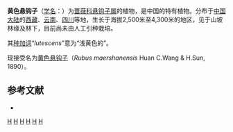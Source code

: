{{Speciesbox
| genus = Rubus
| species = lutescens
| authority = Franch., 1890
}}

'''黄色悬钩子'''（[[学名|学名]]：{{lang|la|''Rubus lutescens''}}）为[[蔷薇科|蔷薇科]][[悬钩子属|悬钩子属]]的植物，是中国的特有植物。分布于[[中国大陆|中国大陆]]的[[西藏|西藏]]、[[云南|云南]]、[[四川|四川]]等地，生长于海拔2,500米至4,300米的地区，见于山坡林缘及林下，目前尚未由人工引种栽培。

其[[种加词|种加词]]“''lutescens''”意为“浅黄色的”。

现接受名为[[黄色悬钩子|黄色悬钩子]]（''Rubus maershanensis'' Huan C.Wang & H.Sun, 1890）。

== 参考文献 ==
<div class="references-small">
* {{cite web| url =http://www.bioinfo.cn/db05/KmzwSpecies.php?action=view&id=19303| title =黄色悬钩子| work =《中国高等植物数据库全库》| publisher =中国科学院微生物研究所| author =昆明植物研究所| accessdate =2009-02-25| deadurl =yes| archiveurl =https://web.archive.org/web/20160305020208/http://www.bioinfo.cn/db05/KmzwSpecies.php?action=view&id=19303| archivedate =2016-03-05}}
</div>
{{Taxonbar|from=Q11178249}}

[[Category:悬钩子属|H]]
[[Category:中国特有植物|H]]
[[Category:西藏植物|H]]
[[Category:云南植物|H]]
[[Category:四川植物|H]]
[[Category:1890年描述的植物|H]]


{{植物小作品}}